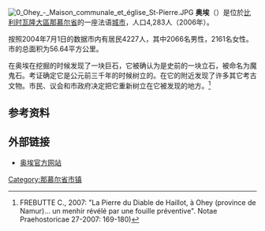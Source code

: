 [[File:0_Ohey_-_Maison_communale_et_église_St-Pierre.JPG|thumb]]
'''奥埃'''（{{lang-fr|Ohey}}）是位於[[比利时|比利时]][[瓦隆大區|瓦隆大區]][[那慕尔省|那慕尔省]]的一座法语[[城市|城市]]，人口4,283人（2006年）。

按照2004年7月1日的数据市内有居民4227人，其中2066名男性，2161名女性。市的总面积为56.64平方公里。

在奥埃在挖掘的时候发现了一块巨石，它被确认为是史前的一块立石，被命名为魔鬼石。考证确定它是公元前三千年的时候树立的。在它的附近发现了许多其它考古文物。市民、议会和市政府决定把它重新树立在它被发现的地方。<ref>FREBUTTE C., 2007: "La Pierre du Diable de Haillot, à Ohey (province de Namur)… un menhir révélé par une fouille préventive". Notae Praehostoricae 27-2007: 169-180)</ref>

==参考资料==
<references />

== 外部链接 ==
*[http://www.ohey.be/ 奥埃官方网站] {{Wayback|url=http://www.ohey.be/ |date=20210126111905 }}

{{那慕尔省市区}}

{{DEFAULTSORT:Ohey}}

[[Category:那慕尔省市镇|Category:那慕尔省市镇]]